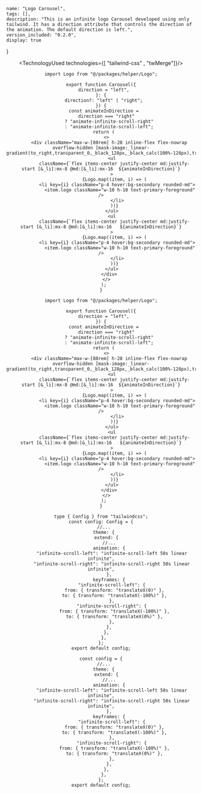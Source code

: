 
    name: "Logo Carousel",
    tags: [],
    description: "This is an infinite logo Carousel developed using only tailwind. It has a direction attribute that controls the direction of the animation. The default direction is left.",
    version_included: "0.2.0",
    display: true
}

<Wrapper>

<ImportsWrapper>

</ImportsWrapper>

<Header />
<Preview> 

<ResizableDisplay>
<CarouselImplementation />
</ResizableDisplay>

</Preview>

<Implementation>


<TechnologyUsed technologies={[ "tailwind-css" , "twMerge"]}/>
<CodeBlock> 
```tsx|Carousel
import Logo from "@/packages/helper/Logo";

export function Carousel({
  direction = "left",
}: {
  direction?: "left" | "right";
}) {
  const animateInDirection =
    direction === "right"
      ? "animate-infinite-scroll-right"
      : "animate-infinite-scroll-left";
  return (
    <>
      <div className="max-w-[80rem] h-28 inline-flex flex-nowrap overflow-hidden [mask-image:_linear-gradient(to_right,transparent_0,_black_128px,_black_calc(100%-128px),transparent_100%)]">
        <ul
          className={`flex items-center justify-center md:justify-start [&_li]:mx-8 @md:[&_li]:mx-16  ${animateInDirection}`}
        >
          {Logo.map((item, i) => (
            <li key={i} className="p-4 hover:bg-secondary rounded-md">
              <item.logo className="w-10 h-10 text-primary-foreground" />
            </li>
          ))}
        </ul>
        <ul
          className={`flex items-center justify-center md:justify-start [&_li]:mx-8 @md:[&_li]:mx-16   ${animateInDirection}`}
        >
          {Logo.map((item, i) => (
            <li key={i} className="p-4 hover:bg-secondary rounded-md">
              <item.logo className="w-10 h-10 text-primary-foreground" />
            </li>
          ))}
        </ul>
      </div>
    </>
  );
}
```
```jsx|Carousel
import Logo from "@/packages/helper/Logo";

export function Carousel({
  direction = "left",
}) {
  const animateInDirection =
    direction === "right"
      ? "animate-infinite-scroll-right"
      : "animate-infinite-scroll-left";
  return (
    <>
      <div className="max-w-[80rem] h-28 inline-flex flex-nowrap overflow-hidden [mask-image:_linear-gradient(to_right,transparent_0,_black_128px,_black_calc(100%-128px),transparent_100%)]">
        <ul
          className={`flex items-center justify-center md:justify-start [&_li]:mx-8 @md:[&_li]:mx-16  ${animateInDirection}`}
        >
          {Logo.map((item, i) => (
            <li key={i} className="p-4 hover:bg-secondary rounded-md">
              <item.logo className="w-10 h-10 text-primary-foreground" />
            </li>
          ))}
        </ul>
        <ul
          className={`flex items-center justify-center md:justify-start [&_li]:mx-8 @md:[&_li]:mx-16   ${animateInDirection}`}
        >
          {Logo.map((item, i) => (
            <li key={i} className="p-4 hover:bg-secondary rounded-md">
              <item.logo className="w-10 h-10 text-primary-foreground" />
            </li>
          ))}
        </ul>
      </div>
    </>
  );
}
```

```ts|tailwind.config
type { Config } from "tailwindcss";
const config: Config = {
  //...
  theme: {
    extend: {
      //...
      animation: {
        "infinite-scroll-left": "infinite-scroll-left 50s linear infinite",
        "infinite-scroll-right": "infinite-scroll-right 50s linear infinite",
      },
      keyframes: {
        "infinite-scroll-left": {
          from: { transform: "translateX(0)" },
          to: { transform: "translateX(-100%)" },
        },
        "infinite-scroll-right": {
          from: { transform: "translateX(-100%)" },
          to: { transform: "translateX(0%)" },
        },
      },
    },
  },
};
export default config;
```

```js|tailwind.config
const config = {
  //...
  theme: {
    extend: {
      //...
      animation: {
        "infinite-scroll-left": "infinite-scroll-left 50s linear infinite",
        "infinite-scroll-right": "infinite-scroll-right 50s linear infinite",
      },
      keyframes: {
        "infinite-scroll-left": {
          from: { transform: "translateX(0)" },
          to: { transform: "translateX(-100%)" },
        },
        "infinite-scroll-right": {
          from: { transform: "translateX(-100%)" },
          to: { transform: "translateX(0%)" },
        },
      },
    },
  },
};
export default config;
```
</CodeBlock>

</Implementation>
</Wrapper>
